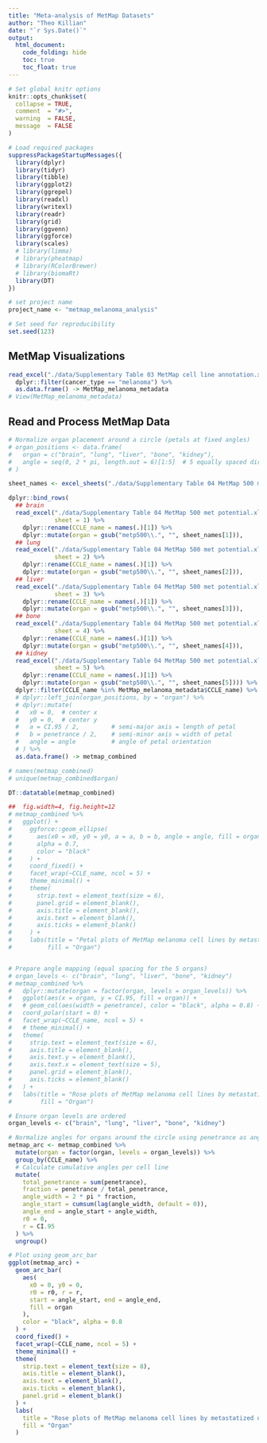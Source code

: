 ```yaml
---
title: "Meta-analysis of MetMap Datasets"
author: "Theo Killian"
date: "`r Sys.Date()`"
output:
  html_document:
    code_folding: hide
    toc: true
    toc_float: true
---
```


```r
# Set global knitr options
knitr::opts_chunk$set(
  collapse = TRUE,
  comment  = "#>",
  warning  = FALSE,
  message  = FALSE
)

# Load required packages
suppressPackageStartupMessages({
  library(dplyr)
  library(tidyr)
  library(tibble)
  library(ggplot2)
  library(ggrepel)
  library(readxl)
  library(writexl)
  library(readr)
  library(grid)
  library(ggvenn)
  library(ggforce)
  library(scales)
  # library(limma)
  # library(pheatmap)
  # library(RColorBrewer)
  # library(biomaRt)
  library(DT)
})

# set project name
project_name <- "metmap_melanoma_analysis"

# Set seed for reproducibility
set.seed(123)
```

<!-- ## Number of Depmap Datasets over time -->

<!-- ## MultiAssay Experiment Demonstrating  -->

<!-- ## Correlation of Primary and Metastatic Cell Lines -->

## MetMap Visualizations 

<!-- ```{r} -->
<!-- Model <- read_csv("./data/Model.csv") -->
<!-- View(Model) -->
<!-- ``` -->

```r
read_excel("./data/Supplementary Table 03 MetMap cell line annotation.xlsx") %>% 
  dplyr::filter(cancer_type == "melanoma") %>%
  as.data.frame() -> MetMap_melanoma_metadata
# View(MetMap_melanoma_metadata)
```

## Read and Process MetMap Data

<!-- Combine Sheets -->

```r
# Normalize organ placement around a circle (petals at fixed angles)
# organ_positions <- data.frame(
#   organ = c("brain", "lung", "liver", "bone", "kidney"),
#   angle = seq(0, 2 * pi, length.out = 6)[1:5]  # 5 equally spaced directions
# )

sheet_names <- excel_sheets("./data/Supplementary Table 04 MetMap 500 met potential.xlsx")

dplyr::bind_rows(
  ## brain
  read_excel("./data/Supplementary Table 04 MetMap 500 met potential.xlsx",
             sheet = 1) %>%
    dplyr::rename(CCLE_name = names(.)[1]) %>%
    dplyr::mutate(organ = gsub("metp500\\.", "", sheet_names[1])),
  ## lung
  read_excel("./data/Supplementary Table 04 MetMap 500 met potential.xlsx",
             sheet = 2) %>%
    dplyr::rename(CCLE_name = names(.)[1]) %>%
    dplyr::mutate(organ = gsub("metp500\\.", "", sheet_names[2])),
  ## liver
  read_excel("./data/Supplementary Table 04 MetMap 500 met potential.xlsx",
             sheet = 3) %>%
    dplyr::rename(CCLE_name = names(.)[1]) %>%
    dplyr::mutate(organ = gsub("metp500\\.", "", sheet_names[3])),
  ## bone
  read_excel("./data/Supplementary Table 04 MetMap 500 met potential.xlsx",
             sheet = 4) %>%
    dplyr::rename(CCLE_name = names(.)[1]) %>%
    dplyr::mutate(organ = gsub("metp500\\.", "", sheet_names[4])),
  ## kidney
  read_excel("./data/Supplementary Table 04 MetMap 500 met potential.xlsx",
             sheet = 5) %>%
    dplyr::rename(CCLE_name = names(.)[1]) %>%
    dplyr::mutate(organ = gsub("metp500\\.", "", sheet_names[5]))) %>%
  dplyr::filter(CCLE_name %in% MetMap_melanoma_metadata$CCLE_name) %>%
  # dplyr::left_join(organ_positions, by = "organ") %>%
  # dplyr::mutate(
  #   x0 = 0,  # center x
  #   y0 = 0,  # center y
  #   a = CI.95 / 2,         # semi-major axis = length of petal
  #   b = penetrance / 2,    # semi-minor axis = width of petal
  #   angle = angle          # angle of petal orientation
  # ) %>%
  as.data.frame() -> metmap_combined

# names(metmap_combined)
# unique(metmap_combined$organ)

DT::datatable(metmap_combined)
```

<!-- ```{r} -->
<!-- Supplementary_Table_05_MetMap_125_met_potential <- read_excel("./data/Supplementary Table 05 MetMap 125 met potential.xlsx") -->
<!-- View(Supplementary_Table_05_MetMap_125_met_potential) -->
<!-- ``` -->

```r
##  fig.width=4, fig.height=12
# metmap_combined %>%
#   ggplot() +
#     ggforce::geom_ellipse(
#       aes(x0 = x0, y0 = y0, a = a, b = b, angle = angle, fill = organ),
#       alpha = 0.7,
#       color = "black"
#     ) +
#     coord_fixed() +
#     facet_wrap(~CCLE_name, ncol = 5) +
#     theme_minimal() +
#     theme(
#       strip.text = element_text(size = 6),
#       panel.grid = element_blank(),
#       axis.title = element_blank(),
#       axis.text = element_blank(),
#       axis.ticks = element_blank()
#     ) +
#     labs(title = "Petal plots of MetMap melanoma cell lines by metastatic organ",
#          fill = "Organ")


# Prepare angle mapping (equal spacing for the 5 organs)
# organ_levels <- c("brain", "lung", "liver", "bone", "kidney")
# metmap_combined %>% 
#   dplyr::mutate(organ = factor(organ, levels = organ_levels)) %>%
#   ggplot(aes(x = organ, y = CI.95, fill = organ)) +
#   # geom_col(aes(width = penetrance), color = "black", alpha = 0.8) +
#   coord_polar(start = 0) +
#   facet_wrap(~CCLE_name, ncol = 5) +
#   # theme_minimal() +
#   theme(
#     strip.text = element_text(size = 6),
#     axis.title = element_blank(),
#     axis.text.y = element_blank(),
#     axis.text.x = element_text(size = 5),
#     panel.grid = element_blank(),
#     axis.ticks = element_blank()
#   ) +
#   labs(title = "Rose plots of MetMap melanoma cell lines by metastatic organ",
#        fill = "Organ")

# Ensure organ levels are ordered
organ_levels <- c("brain", "lung", "liver", "bone", "kidney")

# Normalize angles for organs around the circle using penetrance as angular width
metmap_arc <- metmap_combined %>%
  mutate(organ = factor(organ, levels = organ_levels)) %>%
  group_by(CCLE_name) %>%
  # Calculate cumulative angles per cell line
  mutate(
    total_penetrance = sum(penetrance),
    fraction = penetrance / total_penetrance,
    angle_width = 2 * pi * fraction,
    angle_start = cumsum(lag(angle_width, default = 0)),
    angle_end = angle_start + angle_width,
    r0 = 0,
    r = CI.95
  ) %>%
  ungroup()

# Plot using geom_arc_bar
ggplot(metmap_arc) +
  geom_arc_bar(
    aes(
      x0 = 0, y0 = 0,
      r0 = r0, r = r,
      start = angle_start, end = angle_end,
      fill = organ
    ),
    color = "black", alpha = 0.8
  ) +
  coord_fixed() +
  facet_wrap(~CCLE_name, ncol = 5) +
  theme_minimal() +
  theme(
    strip.text = element_text(size = 8),
    axis.title = element_blank(),
    axis.text = element_blank(),
    axis.ticks = element_blank(),
    panel.grid = element_blank()
  ) +
  labs(
    title = "Rose plots of MetMap melanoma cell lines by metastatized organ",
    fill = "Organ"
  )
```

<!-- ### Venn Diagram -->

<!-- Here, we plot a Venn diagram to illustrate if `stripped_cell_line_name` of the -->
<!-- primary tumor samples overlaps with `stripped_cell_line_name` of the metastatic -->
<!-- tumor samples. We observe that primary and metastatic tumors come from entirely -->
<!-- different cell lines, given that no `stripped_cell_line_name` intersects between -->
<!-- these two groups. -->

<!-- ```{r warning=FALSE, message=FALSE} -->
<!-- meta_data %>% -->
<!--   dplyr::filter(primary_or_metastasis == "Metastasis") %>% -->
<!--   as.data.frame() -> meta_tumors -->

<!-- meta_data %>% -->
<!--   dplyr::filter(primary_or_metastasis == "Primary") %>% -->
<!--   as.data.frame() -> primary_tumors -->

<!-- # Example input: named list of gene sets -->
<!-- gene_sets <- list( -->
<!--   `Metastatic Tumors` = meta_tumors$stripped_cell_line_name, -->
<!--   `Primary Tumors` = primary_tumors$stripped_cell_line_name -->
<!-- ) -->

<!-- # Plot -->
<!-- ggvenn(gene_sets, -->
<!--        fill_color = c("skyblue", "pink", "lightgreen"), -->
<!--        stroke_size = 0.5, set_name_size = 4) -->
<!-- ``` -->
